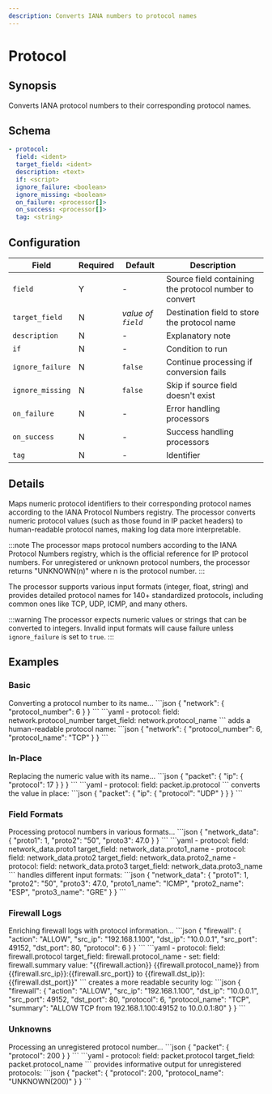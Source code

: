 ```yaml
---
description: Converts IANA numbers to protocol names
---
```


# Protocol

## Synopsis

Converts IANA protocol numbers to their corresponding protocol names.

## Schema

```yaml {2-3}
- protocol:
  field: <ident>
  target_field: <ident>
  description: <text>
  if: <script>
  ignore_failure: <boolean>
  ignore_missing: <boolean>
  on_failure: <processor[]>
  on_success: <processor[]>
  tag: <string>
```

## Configuration

|Field|Required|Default|Description|
|---|---|---|---|
|`field`|Y|-|Source field containing the protocol number to convert|
|`target_field`|N|*value of `field`*|Destination field to store the protocol name|
|`description`|N|-|Explanatory note|
|`if`|N|-|Condition to run|
|`ignore_failure`|N|`false`|Continue processing if conversion fails|
|`ignore_missing`|N|`false`|Skip if source field doesn't exist|
|`on_failure`|N|-|Error handling processors|
|`on_success`|N|-|Success handling processors|
|`tag`|N|-|Identifier|

## Details

Maps numeric protocol identifiers to their corresponding protocol names according to the IANA Protocol Numbers registry. The processor converts numeric protocol values (such as those found in IP packet headers) to human-readable protocol names, making log data more interpretable.

:::note
The processor maps protocol numbers according to the IANA Protocol Numbers registry, which is the official reference for IP protocol numbers. For unregistered or unknown protocol numbers, the processor returns "UNKNOWN(n)" where n is the protocol number.
:::

The processor supports various input formats (integer, float, string) and provides detailed protocol names for 140+ standardized protocols, including common ones like TCP, UDP, ICMP, and many others.

:::warning
The processor expects numeric values or strings that can be converted to integers. Invalid input formats will cause failure unless `ignore_failure` is set to `true`.
:::

## Examples

### Basic

<ExampleGrid>
  <CommentCol>
    Converting a protocol number to its name...
  </CommentCol>
  <CodeCol>
    ```json
    {
      "network": {
        "protocol_number": 6
      }
    }
    ```
    ```yaml
    - protocol:
        field: network.protocol_number
        target_field: network.protocol_name
    ```
  </CodeCol>
  <CommentCol>
    adds a human-readable protocol name:
  </CommentCol>
  <CodeCol>
    ```json
    {
      "network": {
        "protocol_number": 6,
        "protocol_name": "TCP"
      }
    }
    ```
  </CodeCol>
</ExampleGrid>

### In-Place

<ExampleGrid>
  <CommentCol>
    Replacing the numeric value with its name...
  </CommentCol>
  <CodeCol>
    ```json
    {
      "packet": {
        "ip": {
          "protocol": 17
        }
      }
    }
    ```
    ```yaml
    - protocol:
        field: packet.ip.protocol
    ```
  </CodeCol>
  <CommentCol>
    converts the value in place:
  </CommentCol>
  <CodeCol>
    ```json
    {
      "packet": {
        "ip": {
          "protocol": "UDP"
        }
      }
    }
    ```
  </CodeCol>
</ExampleGrid>

### Field Formats

<ExampleGrid>
  <CommentCol>
    Processing protocol numbers in various formats...
  </CommentCol>
  <CodeCol>
    ```json
    {
      "network_data": {
        "proto1": 1,
        "proto2": "50",
        "proto3": 47.0
      }
    }
    ```
    ```yaml
    - protocol:
        field: network_data.proto1
        target_field: network_data.proto1_name
    - protocol:
        field: network_data.proto2
        target_field: network_data.proto2_name
    - protocol:
        field: network_data.proto3
        target_field: network_data.proto3_name
    ```
  </CodeCol>
  <CommentCol>
    handles different input formats:
  </CommentCol>
  <CodeCol>
    ```json
    {
      "network_data": {
        "proto1": 1,
        "proto2": "50",
        "proto3": 47.0,
        "proto1_name": "ICMP",
        "proto2_name": "ESP",
        "proto3_name": "GRE"
      }
    }
    ```
  </CodeCol>
</ExampleGrid>

### Firewall Logs

<ExampleGrid>
  <CommentCol>
    Enriching firewall logs with protocol information...
  </CommentCol>
  <CodeCol>
    ```json
    {
      "firewall": {
        "action": "ALLOW",
        "src_ip": "192.168.1.100",
        "dst_ip": "10.0.0.1",
        "src_port": 49152,
        "dst_port": 80,
        "protocol": 6
      }
    }
    ```
    ```yaml
    - protocol:
        field: firewall.protocol
        target_field: firewall.protocol_name
    - set:
        field: firewall.summary
        value: "{{firewall.action}} {{firewall.protocol_name}} from {{firewall.src_ip}}:{{firewall.src_port}} to {{firewall.dst_ip}}:{{firewall.dst_port}}"
    ```
  </CodeCol>
  <CommentCol>
    creates a more readable security log:
  </CommentCol>
  <CodeCol>
    ```json
    {
      "firewall": {
        "action": "ALLOW",
        "src_ip": "192.168.1.100",
        "dst_ip": "10.0.0.1",
        "src_port": 49152,
        "dst_port": 80,
        "protocol": 6,
        "protocol_name": "TCP",
        "summary": "ALLOW TCP from 192.168.1.100:49152 to 10.0.0.1:80"
      }
    }
    ```
  </CodeCol>
</ExampleGrid>

### Unknowns

<ExampleGrid>
  <CommentCol>
    Processing an unregistered protocol number...
  </CommentCol>
  <CodeCol>
    ```json
    {
      "packet": {
        "protocol": 200
      }
    }
    ```
    ```yaml
    - protocol:
        field: packet.protocol
        target_field: packet.protocol_name
    ```
  </CodeCol>
  <CommentCol>
    provides informative output for unregistered protocols:
  </CommentCol>
  <CodeCol>
    ```json
    {
      "packet": {
        "protocol": 200,
        "protocol_name": "UNKNOWN(200)"
      }
    }
    ```
  </CodeCol>
</ExampleGrid>
